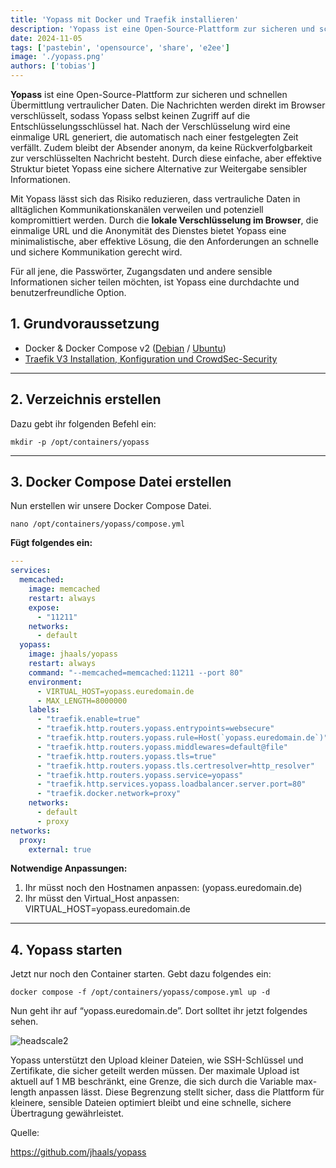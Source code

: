 ```yaml
---
title: 'Yopass mit Docker und Traefik installieren'
description: 'Yopass ist eine Open-Source-Plattform zur sicheren und schnellen Übermittlung vertraulicher Daten.'
date: 2024-11-05
tags: ['pastebin', 'opensource', 'share', 'e2ee']
image: './yopass.png'
authors: ['tobias']
---
```


**Yopass** ist eine Open-Source-Plattform zur sicheren und schnellen Übermittlung vertraulicher Daten. Die Nachrichten werden direkt im Browser verschlüsselt, sodass Yopass selbst keinen Zugriff auf die Entschlüsselungsschlüssel hat. Nach der Verschlüsselung wird eine einmalige URL generiert, die automatisch nach einer festgelegten Zeit verfällt. Zudem bleibt der Absender anonym, da keine Rückverfolgbarkeit zur verschlüsselten Nachricht besteht. Durch diese einfache, aber effektive Struktur bietet Yopass eine sichere Alternative zur Weitergabe sensibler Informationen.

Mit Yopass lässt sich das Risiko reduzieren, dass vertrauliche Daten in alltäglichen Kommunikationskanälen verweilen und potenziell kompromittiert werden. Durch die **lokale Verschlüsselung im Browser**, die einmalige URL und die Anonymität des Dienstes bietet Yopass eine minimalistische, aber effektive Lösung, die den Anforderungen an schnelle und sichere Kommunikation gerecht wird.

Für all jene, die Passwörter, Zugangsdaten und andere sensible Informationen sicher teilen möchten, ist Yopass eine durchdachte und benutzerfreundliche Option.

## 1. Grundvoraussetzung

- Docker & Docker Compose v2 ([Debian](https://goneuland.de/docker-docker-compose-v2-auf-debian-bullseye-11-installieren/) / [Ubuntu](https://goneuland.de/docker-docker-compose-v2-auf-ubuntu-22-04-lts-installieren/))
- [Traefik V3 Installation, Konfiguration und CrowdSec-Security](https://goneuland.de/traefik-v3-installation-konfiguration-und-crowdsec-security/)

---

## 2. Verzeichnis erstellen

Dazu gebt ihr folgenden Befehl ein:
```shell
mkdir -p /opt/containers/yopass
```

---

## 3. Docker Compose Datei erstellen

Nun erstellen wir unsere Docker Compose Datei.
```shell
nano /opt/containers/yopass/compose.yml
```

**Fügt folgendes ein:**

```yaml title="compose.yml" 
---
services:
  memcached:
    image: memcached
    restart: always
    expose:
      - "11211"
    networks:
      - default
  yopass:
    image: jhaals/yopass
    restart: always
    command: "--memcached=memcached:11211 --port 80"
    environment:
      - VIRTUAL_HOST=yopass.euredomain.de
      - MAX_LENGTH=8000000
    labels:
      - "traefik.enable=true"
      - "traefik.http.routers.yopass.entrypoints=websecure"
      - "traefik.http.routers.yopass.rule=Host(`yopass.euredomain.de`)"
      - "traefik.http.routers.yopass.middlewares=default@file"
      - "traefik.http.routers.yopass.tls=true"
      - "traefik.http.routers.yopass.tls.certresolver=http_resolver"
      - "traefik.http.routers.yopass.service=yopass"
      - "traefik.http.services.yopass.loadbalancer.server.port=80"
      - "traefik.docker.network=proxy"
    networks:
      - default
      - proxy
networks:
  proxy:
    external: true
```


**Notwendige Anpassungen:**

1. Ihr müsst noch den Hostnamen anpassen: (yopass.euredomain.de)
2. Ihr müsst den Virtual_Host anpassen: VIRTUAL_HOST=yopass.euredomain.de

---

## 4. Yopass starten

Jetzt nur noch den Container starten. Gebt dazu folgendes ein:

```shell
docker compose -f /opt/containers/yopass/compose.yml up -d
```


Nun geht ihr auf “yopass.euredomain.de”. Dort solltet ihr jetzt folgendes sehen.

![headscale2](/static/images/yopass/yopass.png)

Yopass unterstützt den Upload kleiner Dateien, wie SSH-Schlüssel und Zertifikate, die sicher geteilt werden müssen. Der maximale Upload ist aktuell auf 1 MB beschränkt, eine Grenze, die sich durch die Variable max-length anpassen lässt. Diese Begrenzung stellt sicher, dass die Plattform für kleinere, sensible Dateien optimiert bleibt und eine schnelle, sichere Übertragung gewährleistet.

Quelle:

https://github.com/jhaals/yopass